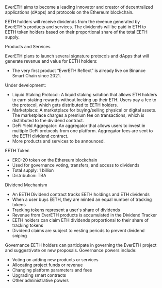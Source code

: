 EverETH aims to become a leading innovator and
creator of decentralized applications (dApps) and protocols on the
Ethereum blockchain.

EETH holders will receive dividends from the revenue generated by
EverETH's products and services. The dividends will be paid in ETH to
EETH token holders based on their proportional share of the total EETH
supply.

Products and Services

EverETH plans to launch several signature protocols and dApps that will
generate revenue and value for EETH holders:
- The very first product “EverETH Reflect” is already live on Binance Smart
Chain since 2021.

Under development:

- Liquid Staking Protocol: A liquid staking solution that allows ETH holders
to earn staking rewards without locking up their ETH. Users pay a fee to
the protocol, which gets distributed to EETH holders.
- Marketplace: A marketplace for buying/selling physical or digital assets.
The marketplace charges a premium fee on transactions, which is
distributed to the dividend contract.
- DeFi Yield Aggregator: An aggregator that allows users to invest in
multiple DeFi protocols from one platform. Aggregator fees are sent to the
EETH dividend contract.
- More products and services to be announced.

EETH Token

- ERC-20 token on the Ethereum blockchain
- Used for governance voting, transfers, and access to dividends
- Total supply: 1 billion
- Distribution: TBA

Dividend Mechanism

- An EETH Dividend contract tracks EETH holdings and ETH dividends
- When a user buys EETH, they are minted an equal number of tracking
tokens
- Tracking tokens represent a user's share of dividends
- Revenue from EverETH products is accumulated in the Dividend Tracker
- EETH holders can claim ETH dividends proportional to their share of
tracking tokens
- Dividend claims are subject to vesting periods to prevent dividend
sniping

Governance
EETH holders can participate in governing the EverETH project and
suggest/vote on new proposals. Governance powers include:
- Voting on adding new products or services
- Allocating project funds or revenue
- Changing platform parameters and fees
- Upgrading smart contracts
- Other administrative powers
